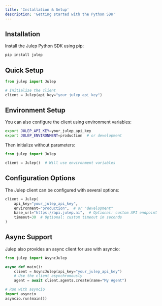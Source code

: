 ```yaml
---
title: 'Installation & Setup'
description: 'Getting started with the Python SDK'
---
```


## Installation

Install the Julep Python SDK using pip:

```bash
pip install julep
```

## Quick Setup

```python
from julep import Julep

# Initialize the client
client = Julep(api_key="your_julep_api_key")
```

## Environment Setup

You can also configure the client using environment variables:

```bash
export JULEP_API_KEY=your_julep_api_key
export JULEP_ENVIRONMENT=production  # or development
```

Then initialize without parameters:

```python
from julep import Julep

client = Julep()  # Will use environment variables
```

## Configuration Options

The Julep client can be configured with several options:

```python
client = Julep(
    api_key="your_julep_api_key",
    environment="production",  # or "development"
    base_url="https://api.julep.ai",  # Optional: custom API endpoint
    timeout=30  # Optional: custom timeout in seconds
)
```

## Async Support

Julep also provides an async client for use with asyncio:

```python
from julep import AsyncJulep

async def main():
    client = AsyncJulep(api_key="your_julep_api_key")
    # Use the client asynchronously
    agent = await client.agents.create(name="My Agent")

# Run with asyncio
import asyncio
asyncio.run(main())
``` 